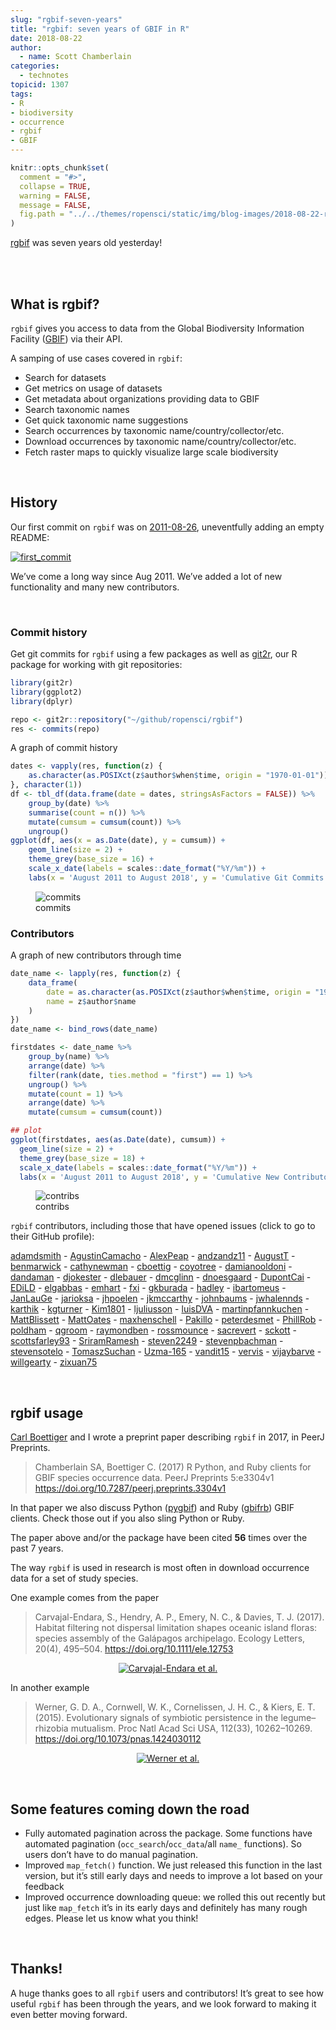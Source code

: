 ```yaml
---
slug: "rgbif-seven-years"
title: "rgbif: seven years of GBIF in R"
date: 2018-08-22
author:
  - name: Scott Chamberlain
categories:
  - technotes
topicid: 1307
tags:
- R
- biodiversity
- occurrence
- rgbif
- GBIF
---
```


```r
knitr::opts_chunk$set(
  comment = "#>",
  collapse = TRUE,
  warning = FALSE,
  message = FALSE,
  fig.path = "../../themes/ropensci/static/img/blog-images/2018-08-22-rgbif-seven-years/"
)
```

[rgbif][] was seven years old yesterday! 

<br><br>

## What is rgbif?

`rgbif` gives you access to data from the Global Biodiversity Information Facility ([GBIF][]) via their API.

A samping of use cases covered in `rgbif`:

* Search for datasets 
* Get metrics on usage of datasets
* Get metadata about organizations providing data to GBIF
* Search taxonomic names
* Get quick taxonomic name suggestions
* Search occurrences by taxonomic name/country/collector/etc.
* Download occurrences by taxonomic name/country/collector/etc.
* Fetch raster maps to quickly visualize large scale biodiversity

<br>

## History

Our first commit on `rgbif` was on [2011-08-26][firstcomm], uneventfully adding an empty README:

[![first_commit](/img/blog-images/2018-08-22-rgbif-seven-years/rgbif-first-commit.png)][firstcomm]

We've come a long way since Aug 2011. We've added a lot of new functionality and many new contributors.

<br>

### Commit history

Get git commits for `rgbif` using a few packages as well as [git2r](https://github.com/ropensci/git2r), our R package for working with git repositories:

```r
library(git2r)
library(ggplot2)
library(dplyr)

repo <- git2r::repository("~/github/ropensci/rgbif")
res <- commits(repo)
```

A graph of commit history

```r
dates <- vapply(res, function(z) {
    as.character(as.POSIXct(z$author$when$time, origin = "1970-01-01"))
}, character(1))
df <- tbl_df(data.frame(date = dates, stringsAsFactors = FALSE)) %>% 
    group_by(date) %>%
    summarise(count = n()) %>%
    mutate(cumsum = cumsum(count)) %>%
    ungroup()
ggplot(df, aes(x = as.Date(date), y = cumsum)) +
    geom_line(size = 2) +
    theme_grey(base_size = 16) +
    scale_x_date(labels = scales::date_format("%Y/%m")) +
    labs(x = 'August 2011 to August 2018', y = 'Cumulative Git Commits')
```

![commits](/img/blog-images/2018-08-22-rgbif-seven-years/commits.png)

### Contributors

A graph of new contributors through time

```r
date_name <- lapply(res, function(z) {
    data_frame(
        date = as.character(as.POSIXct(z$author$when$time, origin = "1970-01-01")),
        name = z$author$name
    )
})
date_name <- bind_rows(date_name)

firstdates <- date_name %>%
    group_by(name) %>%
    arrange(date) %>%
    filter(rank(date, ties.method = "first") == 1) %>%
    ungroup() %>%
    mutate(count = 1) %>%
    arrange(date) %>%
    mutate(cumsum = cumsum(count))

## plot
ggplot(firstdates, aes(as.Date(date), cumsum)) +
  geom_line(size = 2) +
  theme_grey(base_size = 18) +
  scale_x_date(labels = scales::date_format("%Y/%m")) +
  labs(x = 'August 2011 to August 2018', y = 'Cumulative New Contributors')
```

![contribs](/img/blog-images/2018-08-22-rgbif-seven-years/contribs.png)

`rgbif` contributors, including those that have opened issues (click to go to their GitHub profile):

[adamdsmith](https://github.com/adamdsmith) - [AgustinCamacho](https://github.com/AgustinCamacho) - [AlexPeap](https://github.com/AlexPeap) - [andzandz11](https://github.com/andzandz11) - [AugustT](https://github.com/AugustT) - [benmarwick](https://github.com/benmarwick) - [cathynewman](https://github.com/cathynewman) - [cboettig](https://github.com/cboettig) - [coyotree](https://github.com/coyotree) - [damianooldoni](https://github.com/damianooldoni) - [dandaman](https://github.com/dandaman) - [djokester](https://github.com/djokester) - [dlebauer](https://github.com/dlebauer) - [dmcglinn](https://github.com/dmcglinn) - [dnoesgaard](https://github.com/dnoesgaard) - [DupontCai](https://github.com/DupontCai) - [EDiLD](https://github.com/EDiLD) - [elgabbas](https://github.com/elgabbas) - [emhart](https://github.com/emhart) - [fxi](https://github.com/fxi) - [gkburada](https://github.com/gkburada) - [hadley](https://github.com/hadley) - [ibartomeus](https://github.com/ibartomeus) - [JanLauGe](https://github.com/JanLauGe) - [jarioksa](https://github.com/jarioksa) - [jhpoelen](https://github.com/jhpoelen) - [jkmccarthy](https://github.com/jkmccarthy) - [johnbaums](https://github.com/johnbaums) - [jwhalennds](https://github.com/jwhalennds) - [karthik](https://github.com/karthik) - [kgturner](https://github.com/kgturner) - [Kim1801](https://github.com/Kim1801) - [ljuliusson](https://github.com/ljuliusson) - [luisDVA](https://github.com/luisDVA) - [martinpfannkuchen](https://github.com/martinpfannkuchen) - [MattBlissett](https://github.com/MattBlissett) - [MattOates](https://github.com/MattOates) - [maxhenschell](https://github.com/maxhenschell) - [Pakillo](https://github.com/Pakillo) - [peterdesmet](https://github.com/peterdesmet) - [PhillRob](https://github.com/PhillRob) - [poldham](https://github.com/poldham) - [qgroom](https://github.com/qgroom) - [raymondben](https://github.com/raymondben) - [rossmounce](https://github.com/rossmounce) - [sacrevert](https://github.com/sacrevert) - [sckott](https://github.com/sckott) - [scottsfarley93](https://github.com/scottsfarley93) - [SriramRamesh](https://github.com/SriramRamesh) - [steven2249](https://github.com/steven2249) - [stevenpbachman](https://github.com/stevenpbachman) - [stevensotelo](https://github.com/stevensotelo) - [TomaszSuchan](https://github.com/TomaszSuchan) - [Uzma-165](https://github.com/Uzma-165) - [vandit15](https://github.com/vandit15) - [vervis](https://github.com/vervis) - [vijaybarve](https://github.com/vijaybarve) - [willgearty](https://github.com/willgearty) - [zixuan75](https://github.com/zixuan75)

<br>

## rgbif usage

[Carl Boettiger][carl] and I wrote a preprint paper describing `rgbif` in 2017, in PeerJ Preprints.

> Chamberlain SA, Boettiger C. (2017) R Python, and Ruby clients for GBIF species occurrence data. PeerJ Preprints 5:e3304v1 <https://doi.org/10.7287/peerj.preprints.3304v1>

In that paper we also discuss Python ([pygbif][]) and Ruby ([gbifrb][]) GBIF clients. Check those out if you also sling Python or Ruby.

The paper above and/or the package have been cited **56** times over the past 7 years.

The way `rgbif` is used in research is most often in download occurrence data for a set of study species.

One example comes from the paper 

> Carvajal-Endara, S., Hendry, A. P., Emery, N. C., & Davies, T. J. (2017). Habitat filtering not dispersal limitation shapes oceanic island floras: species assembly of the Galápagos archipelago. Ecology Letters, 20(4), 495–504. <https://doi.org/10.1111/ele.12753>

<div style="width:100%; text-align:center">
<a href="https://doi.org/10.1111/ele.12753" target="_blank"><img src="/img/blog-images/2018-08-22-rgbif-seven-years/rgbif-methods.png" title="Carvajal-Endara et al." ></a>
</div>

In another example

> Werner, G. D. A., Cornwell, W. K., Cornelissen, J. H. C., & Kiers, E. T. (2015). Evolutionary signals of symbiotic persistence in the legume–rhizobia mutualism. Proc Natl Acad Sci USA, 112(33), 10262–10269. <https://doi.org/10.1073/pnas.1424030112>

<div style="width:100%; text-align:center">
<a href="https://doi.org/10.1073/pnas.1424030112" target="_blank"><img src="/img/blog-images/2018-08-22-rgbif-seven-years/rgbif-methods2.png" title="Werner et al." ></a>
</div>

<br>

## Some features coming down the road

* Fully automated pagination across the package. Some functions have automated pagination (`occ_search`/`occ_data`/all `name_` functions). So users don't have to do manual pagination.
* Improved `map_fetch()` function. We just released this function in the last version, but it's still early days and needs to improve a lot based on your feedback
* Improved occurrence downloading queue: we rolled this out recently but just like `map_fetch` it's in its early days and definitely has many rough edges. Please let us know what you think!

<br>

## Thanks!

A huge thanks goes to all `rgbif` users and contributors! It's great to see how useful `rgbif` has been through the years, and we look forward to making it even better moving forward.


[rgbif]: https://github.com/ropensci/rgbif
[firstcomm]: https://github.com/ropensci/rgbif/commit/9042246555151240a5136ccf7530d0524bfb1cb5
[carl]: http://www.carlboettiger.info/
[pygbif]: https://pypi.org/project/pygbif
[gbifrb]: https://rubygems.org/gems/gbifrb
[GBIF]: https://www.gbif.org/
